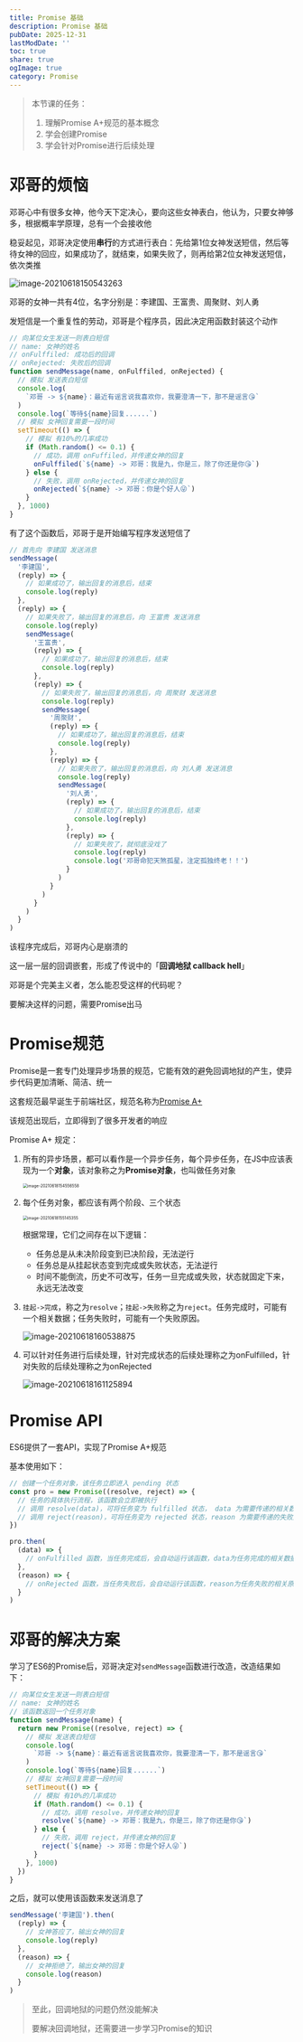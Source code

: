 ```yaml
---
title: Promise 基础
description: Promise 基础
pubDate: 2025-12-31
lastModDate: ''
toc: true
share: true
ogImage: true
category: Promise
---
```


> 本节课的任务：
>
> 1. 理解Promise A+规范的基本概念
> 2. 学会创建Promise
> 3. 学会针对Promise进行后续处理

# 邓哥的烦恼

邓哥心中有很多女神，他今天下定决心，要向这些女神表白，他认为，只要女神够多，根据概率学原理，总有一个会接收他

稳妥起见，邓哥决定使用**串行**的方式进行表白：先给第1位女神发送短信，然后等待女神的回应，如果成功了，就结束，如果失败了，则再给第2位女神发送短信，依次类推

![image-20210618150543263](http://mdrs.yuanjin.tech/img/20210618150543.png)

邓哥的女神一共有4位，名字分别是：李建国、王富贵、周聚财、刘人勇

发短信是一个重复性的劳动，邓哥是个程序员，因此决定用函数封装这个动作

```js
// 向某位女生发送一则表白短信
// name: 女神的姓名
// onFulffiled: 成功后的回调
// onRejected: 失败后的回调
function sendMessage(name, onFulffiled, onRejected) {
  // 模拟 发送表白短信
  console.log(
    `邓哥 -> ${name}：最近有谣言说我喜欢你，我要澄清一下，那不是谣言😘`
  )
  console.log(`等待${name}回复......`)
  // 模拟 女神回复需要一段时间
  setTimeout(() => {
    // 模拟 有10%的几率成功
    if (Math.random() <= 0.1) {
      // 成功，调用 onFuffiled，并传递女神的回复
      onFulffiled(`${name} -> 邓哥：我是九，你是三，除了你还是你😘`)
    } else {
      // 失败，调用 onRejected，并传递女神的回复
      onRejected(`${name} -> 邓哥：你是个好人😜`)
    }
  }, 1000)
}
```

有了这个函数后，邓哥于是开始编写程序发送短信了

```js
// 首先向 李建国 发送消息
sendMessage(
  '李建国',
  (reply) => {
    // 如果成功了，输出回复的消息后，结束
    console.log(reply)
  },
  (reply) => {
    // 如果失败了，输出回复的消息后，向 王富贵 发送消息
    console.log(reply)
    sendMessage(
      '王富贵',
      (reply) => {
        // 如果成功了，输出回复的消息后，结束
        console.log(reply)
      },
      (reply) => {
        // 如果失败了，输出回复的消息后，向 周聚财 发送消息
        console.log(reply)
        sendMessage(
          '周聚财',
          (reply) => {
            // 如果成功了，输出回复的消息后，结束
            console.log(reply)
          },
          (reply) => {
            // 如果失败了，输出回复的消息后，向 刘人勇 发送消息
            console.log(reply)
            sendMessage(
              '刘人勇',
              (reply) => {
                // 如果成功了，输出回复的消息后，结束
                console.log(reply)
              },
              (reply) => {
                // 如果失败了，就彻底没戏了
                console.log(reply)
                console.log('邓哥命犯天煞孤星，注定孤独终老！！')
              }
            )
          }
        )
      }
    )
  }
)
```

该程序完成后，邓哥内心是崩溃的

这一层一层的回调嵌套，形成了传说中的「**回调地狱 callback hell**」

邓哥是个完美主义者，怎么能忍受这样的代码呢？

要解决这样的问题，需要Promise出马

# Promise规范

Promise是一套专门处理异步场景的规范，它能有效的避免回调地狱的产生，使异步代码更加清晰、简洁、统一

这套规范最早诞生于前端社区，规范名称为[Promise A+](https://promisesaplus.com/)

该规范出现后，立即得到了很多开发者的响应

Promise A+ 规定：

1. 所有的异步场景，都可以看作是一个异步任务，每个异步任务，在JS中应该表现为一个**对象**，该对象称之为**Promise对象**，也叫做任务对象

   <img
     src="http://mdrs.yuanjin.tech/img/20210618154556.png"
     alt="image-20210618154556558"
     style="zoom:50%;"
   />

2. 每个任务对象，都应该有两个阶段、三个状态

   <img
     src="http://mdrs.yuanjin.tech/img/20210618155145.png"
     alt="image-20210618155145355"
     style="zoom:50%;"
   />

   根据常理，它们之间存在以下逻辑：

   - 任务总是从未决阶段变到已决阶段，无法逆行
   - 任务总是从挂起状态变到完成或失败状态，无法逆行
   - 时间不能倒流，历史不可改写，任务一旦完成或失败，状态就固定下来，永远无法改变

3. `挂起->完成`，称之为`resolve`；`挂起->失败`称之为`reject`。任务完成时，可能有一个相关数据；任务失败时，可能有一个失败原因。

   ![image-20210618160538875](http://mdrs.yuanjin.tech/img/20210618160538.png)

4. 可以针对任务进行后续处理，针对完成状态的后续处理称之为onFulfilled，针对失败的后续处理称之为onRejected

   ![image-20210618161125894](http://mdrs.yuanjin.tech/img/20210618161125.png)

# Promise API

ES6提供了一套API，实现了Promise A+规范

基本使用如下：

```js
// 创建一个任务对象，该任务立即进入 pending 状态
const pro = new Promise((resolve, reject) => {
  // 任务的具体执行流程，该函数会立即被执行
  // 调用 resolve(data)，可将任务变为 fulfilled 状态， data 为需要传递的相关数据
  // 调用 reject(reason)，可将任务变为 rejected 状态，reason 为需要传递的失败原因
})

pro.then(
  (data) => {
    // onFulfilled 函数，当任务完成后，会自动运行该函数，data为任务完成的相关数据
  },
  (reason) => {
    // onRejected 函数，当任务失败后，会自动运行该函数，reason为任务失败的相关原因
  }
)
```

# 邓哥的解决方案

学习了ES6的Promise后，邓哥决定对`sendMessage`函数进行改造，改造结果如下：

```js
// 向某位女生发送一则表白短信
// name: 女神的姓名
// 该函数返回一个任务对象
function sendMessage(name) {
  return new Promise((resolve, reject) => {
    // 模拟 发送表白短信
    console.log(
      `邓哥 -> ${name}：最近有谣言说我喜欢你，我要澄清一下，那不是谣言😘`
    )
    console.log(`等待${name}回复......`)
    // 模拟 女神回复需要一段时间
    setTimeout(() => {
      // 模拟 有10%的几率成功
      if (Math.random() <= 0.1) {
        // 成功，调用 resolve，并传递女神的回复
        resolve(`${name} -> 邓哥：我是九，你是三，除了你还是你😘`)
      } else {
        // 失败，调用 reject，并传递女神的回复
        reject(`${name} -> 邓哥：你是个好人😜`)
      }
    }, 1000)
  })
}
```

之后，就可以使用该函数来发送消息了

```js
sendMessage('李建国').then(
  (reply) => {
    // 女神答应了，输出女神的回复
    console.log(reply)
  },
  (reason) => {
    // 女神拒绝了，输出女神的回复
    console.log(reason)
  }
)
```

> 至此，回调地狱的问题仍然没能解决
>
> 要解决回调地狱，还需要进一步学习Promise的知识
